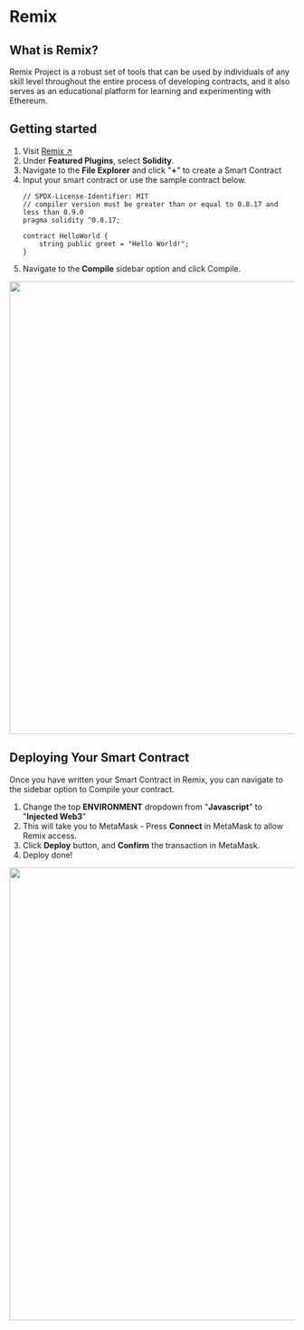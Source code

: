 # Remix

## What is Remix?

Remix Project is a robust set of tools that can be used by individuals of any skill level throughout the entire process of developing contracts, and it also serves as an educational platform for learning and experimenting with Ethereum.

## Getting started

1. Visit [Remix ↗](https://remix.ethereum.org/)
2. Under **Featured Plugins**, select **Solidity**.
3. Navigate to the **File Explorer** and click "**+**" to create a Smart Contract
4. Input your smart contract or use the sample contract below.
    ```
    // SPDX-License-Identifier: MIT
    // compiler version must be greater than or equal to 0.8.17 and less than 0.9.0
    pragma solidity ^0.8.17;
    
    contract HelloWorld {
        string public greet = "Hello World!";
    }
    ```
5. Navigate to the **Compile** sidebar option and click Compile.

<img src="/remix_compile.png" width="800" />

## Deploying Your Smart Contract

Once you have written your Smart Contract in Remix, you can navigate to the sidebar option to Compile your contract.

1. Change the top **ENVIRONMENT** dropdown from "**Javascript**" to "**Injected Web3**"
2. This will take you to MetaMask - Press **Connect** in MetaMask to allow Remix access.
3. Click **Deploy** button, and **Confirm** the transaction in MetaMask.
4. Deploy done!

<img src="/remix_deploy.png" width="800" />
